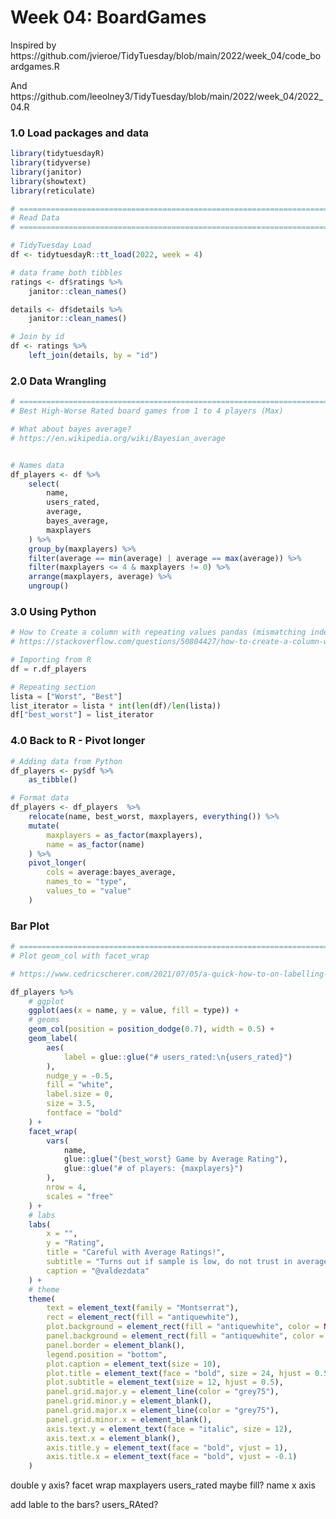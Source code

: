 # Week 04: BoardGames

Inspired by
https://github.com/jvieroe/TidyTuesday/blob/main/2022/week_04/code_boardgames.R

And
https://github.com/leeolney3/TidyTuesday/blob/main/2022/week_04/2022_04.R

### 1.0 Load packages and data
```r
library(tidytuesdayR)
library(tidyverse)
library(janitor)
library(showtext)
library(reticulate)

# ============================================================================ #
# Read Data
# ============================================================================ #

# TidyTuesday Load
df <- tidytuesdayR::tt_load(2022, week = 4)

# data frame both tibbles
ratings <- df$ratings %>%
    janitor::clean_names()

details <- df$details %>%
    janitor::clean_names()

# Join by id
df <- ratings %>%
    left_join(details, by = "id")
```

### 2.0 Data Wrangling
```r
# ============================================================================ #
# Best High-Worse Rated board games from 1 to 4 players (Max)

# What about bayes average?
# https://en.wikipedia.org/wiki/Bayesian_average


# Names data
df_players <- df %>%
    select(
        name,
        users_rated,
        average,
        bayes_average,
        maxplayers
    ) %>%
    group_by(maxplayers) %>%
    filter(average == min(average) | average == max(average)) %>%
    filter(maxplayers <= 4 & maxplayers != 0) %>%
    arrange(maxplayers, average) %>%
    ungroup()
```

### 3.0 Using Python
```python
# How to Create a column with repeating values pandas (mismatching indexes)
# https://stackoverflow.com/questions/50804427/how-to-create-a-column-with-repeating-values-pandas-mismatching-indexes

# Importing from R
df = r.df_players

# Repeating section
lista = ["Worst", "Best"]
list_iterator = lista * int(len(df)/len(lista))
df["best_worst"] = list_iterator
```

### 4.0 Back to R - Pivot longer
```r
# Adding data from Python
df_players <- py$df %>%
    as_tibble()

# Format data
df_players <- df_players  %>%
    relocate(name, best_worst, maxplayers, everything()) %>%
    mutate(
        maxplayers = as_factor(maxplayers),
        name = as_factor(name)
    ) %>%
    pivot_longer(
        cols = average:bayes_average,
        names_to = "type",
        values_to = "value"
    )
```


### Bar Plot
```r
# ============================================================================ #
# Plot geom_col with facet_wrap

# https://www.cedricscherer.com/2021/07/05/a-quick-how-to-on-labelling-bar-graphs-in-ggplot2/

df_players %>%
    # ggplot
    ggplot(aes(x = name, y = value, fill = type)) +
    # geoms
    geom_col(position = position_dodge(0.7), width = 0.5) +
    geom_label(
        aes(
            label = glue::glue("# users_rated:\n{users_rated}")
        ),
        nudge_y = -0.5,
        fill = "white",
        label.size = 0,
        size = 3.5,
        fontface = "bold"
    ) +
    facet_wrap(
        vars(
            name,
            glue::glue("{best_worst} Game by Average Rating"),
            glue::glue("# of players: {maxplayers}")
        ),
        nrow = 4,
        scales = "free"
    ) +
    # labs
    labs(
        x = "",
        y = "Rating",
        title = "Careful with Average Ratings!",
        subtitle = "Turns out if sample is low, do not trust in average",
        caption = "@valdezdata"
    ) +
    # theme
    theme(
        text = element_text(family = "Montserrat"),
        rect = element_rect(fill = "antiquewhite"),
        plot.background = element_rect(fill = "antiquewhite", color = NA),
        panel.background = element_rect(fill = "antiquewhite", color = NA),
        panel.border = element_blank(),
        legend.position = "bottom",
        plot.caption = element_text(size = 10),
        plot.title = element_text(face = "bold", size = 24, hjust = 0.5),
        plot.subtitle = element_text(size = 12, hjust = 0.5),
        panel.grid.major.y = element_line(color = "grey75"),
        panel.grid.minor.y = element_blank(),
        panel.grid.major.x = element_line(color = "grey75"),
        panel.grid.minor.x = element_blank(),
        axis.text.y = element_text(face = "italic", size = 12),
        axis.text.x = element_blank(),
        axis.title.y = element_text(face = "bold", vjust = 1),
        axis.title.x = element_text(face = "bold", vjust = -0.1)
    )
```


double y axis?
facet wrap maxplayers
users_rated maybe fill?
name x axis

add lable to the bars? users_RAted?